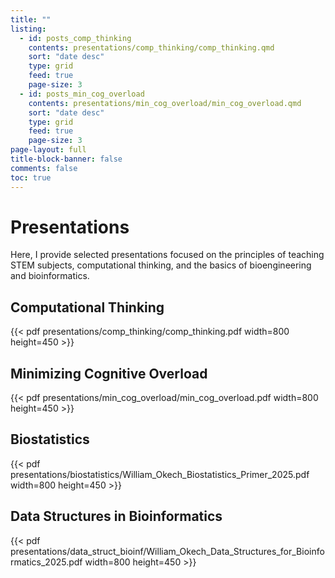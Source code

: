```yaml
---
title: ""
listing:
  - id: posts_comp_thinking
    contents: presentations/comp_thinking/comp_thinking.qmd
    sort: "date desc"
    type: grid
    feed: true
    page-size: 3
  - id: posts_min_cog_overload
    contents: presentations/min_cog_overload/min_cog_overload.qmd
    sort: "date desc"
    type: grid
    feed: true
    page-size: 3
page-layout: full
title-block-banner: false
comments: false
toc: true
---
```


# Presentations

Here, I provide selected presentations focused on the principles of teaching STEM subjects, computational thinking, and the basics of bioengineering and bioinformatics.

## Computational Thinking

::: {#posts_comp_thinking}
:::

{{< pdf presentations/comp_thinking/comp_thinking.pdf width=800 height=450 >}}

## Minimizing Cognitive Overload

::: {#posts_min_cog_overload}
:::

{{< pdf presentations/min_cog_overload/min_cog_overload.pdf width=800 height=450 >}}

## Biostatistics

{{< pdf presentations/biostatistics/William_Okech_Biostatistics_Primer_2025.pdf width=800 height=450 >}}

## Data Structures in Bioinformatics

{{< pdf presentations/data_struct_bioinf/William_Okech_Data_Structures_for_Bioinformatics_2025.pdf width=800 height=450 >}}